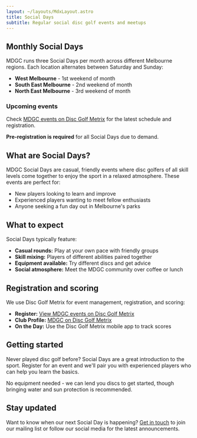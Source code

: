 ```yaml
---
layout: ~/layouts/MdxLayout.astro
title: Social Days
subtitle: Regular social disc golf events and meetups
---
```



<HeroImage
  src={heroImage}
  alt="MDGC Social Days group photo"
  class="aspect-[2/1]"
/>

<Text>

## Monthly Social Days

MDGC runs three Social Days per month across different Melbourne regions. Each location alternates between Saturday and Sunday:

- **West Melbourne** - 1st weekend of month
- **South East Melbourne** - 2nd weekend of month
- **North East Melbourne** - 3rd weekend of month

</Text>

<Panel>
<Text>

### Upcoming events

Check [MDGC events on Disc Golf Metrix](https://discgolfmetrix.com/?u=club_events&id=235) for the latest schedule and registration.

**Pre-registration is required** for all Social Days due to demand.

</Text>
</Panel>

<Text>

## What are Social Days?

MDGC Social Days are casual, friendly events where disc golfers of all skill levels come together
to enjoy the sport in a relaxed atmosphere. These events are perfect for:

- New players looking to learn and improve
- Experienced players wanting to meet fellow enthusiasts
- Anyone seeking a fun day out in Melbourne's parks

## What to expect

Social Days typically feature:

- **Casual rounds:** Play at your own pace with friendly groups
- **Skill mixing:** Players of different abilities paired together
- **Equipment available:** Try different discs and get advice
- **Social atmosphere:** Meet the MDGC community over coffee or lunch

## Registration and scoring

We use Disc Golf Metrix for event management, registration, and scoring:

- **Register:** [View MDGC events on Disc Golf Metrix](https://discgolfmetrix.com/?u=club_events&id=235)
- **Club Profile:** [MDGC on Disc Golf Metrix](https://discgolfmetrix.com/club/235)
- **On the Day:** Use the Disc Golf Metrix mobile app to track scores

## Getting started

Never played disc golf before? Social Days are a great introduction to the sport.
Register for an event and we'll pair you with experienced players who can help you learn the basics.

No equipment needed - we can lend you discs to get started, though bringing water and
sun protection is recommended.

## Stay updated

Want to know when our next Social Day is happening?
[Get in touch](/club/contact) to join our mailing list or follow our social media for the latest announcements.

</Text>

